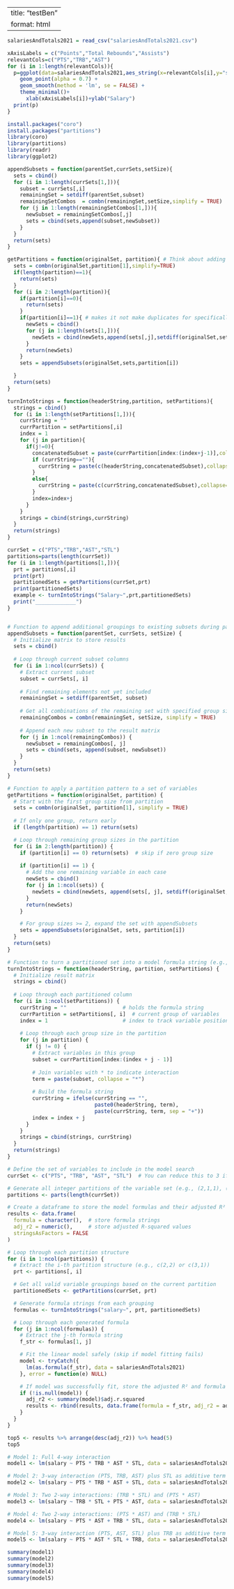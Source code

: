 
---
title: "testBen"
format: html
---

```r
salariesAndTotals2021 = read_csv("salariesAndTotals2021.csv")
```

```r
xAxisLabels = c("Points","Total Rebounds","Assists")
relevantCols=c("PTS","TRB","AST")
for (i in 1:length(relevantCols)){
  p=ggplot(data=salariesAndTotals2021,aes_string(x=relevantCols[i],y="salary")) +
    geom_point(alpha = 0.7) +
    geom_smooth(method = 'lm', se = FALSE) +
    theme_minimal()+
      xlab(xAxisLabels[i])+ylab("Salary")
  print(p)
}
```
```r
install.packages("coro")
install.packages("partitions")
library(coro)
library(partitions)
library(readr)
library(ggplot2)
```


```r
appendSubsets = function(parentSet,currSets,setSize){
  sets = cbind()
  for (i in 1:length(currSets[1,])){
    subset = currSets[,i]
    remainingSet = setdiff(parentSet,subset)
    remainingSetCombos  = combn(remainingSet,setSize,simplify = TRUE)
    for (j in 1:length(remainingSetCombos[1,])){
      newSubset = remainingSetCombos[,j]
      sets = cbind(sets,append(subset,newSubset))
    }
  }
  return(sets)
}

getPartitions = function(originalSet, partition){ # Think about adding redundancy if 
  sets = combn(originalSet,partition[1],simplify=TRUE)
  if(length(partition)==1){
    return(sets)
  }
  for (i in 2:length(partition)){
    if(partition[i]==0){
      return(sets)
    }
    if(partition[i]==1){ # makes it not make duplicates for specifically the 1s left over.
      newSets = cbind()
      for (j in 1:length(sets[1,])){
        newSets = cbind(newSets,append(sets[,j],setdiff(originalSet,sets[,j])))
      }
      return(newSets)
    }
    sets = appendSubsets(originalSet,sets,partition[i])

  }
  return(sets)
}

turnIntoStrings = function(headerString,partition, setPartitions){
  strings = cbind()
  for (i in 1:length(setPartitions[1,])){
    currString = ""
    currPartition = setPartitions[,i]
    index = 1
    for (j in partition){
      if(j!=0){
        concatenatedSubset = paste(currPartition[index:(index+j-1)],collapse = "*")
        if (currString==""){
          currString = paste(c(headerString,concatenatedSubset),collapse="")
        }
        else{
          currString = paste(c(currString,concatenatedSubset),collapse="+")
        }
        index=index+j
      }
    }
    strings = cbind(strings,currString)
  }
  return(strings)
}
```

```r
currSet = c("PTS","TRB","AST","STL")
partitions=parts(length(currSet))
for (i in 1:length(partitions[1,])){
  prt = partitions[,i]
  print(prt)
  partitionedSets = getPartitions(currSet,prt)
  print(partitionedSets)
  example <- turnIntoStrings("Salary~",prt,partitionedSets)
  print("_____________")
}



```


```r
# Function to append additional groupings to existing subsets during partition expansion
appendSubsets = function(parentSet, currSets, setSize) {
  # Initialize matrix to store results
  sets = cbind()
  
  # Loop through current subset columns
  for (i in 1:ncol(currSets)) {
    # Extract current subset
    subset = currSets[, i]
    
    # Find remaining elements not yet included
    remainingSet = setdiff(parentSet, subset)
    
    # Get all combinations of the remaining set with specified group size
    remainingCombos = combn(remainingSet, setSize, simplify = TRUE)
    
    # Append each new subset to the result matrix
    for (j in 1:ncol(remainingCombos)) {
      newSubset = remainingCombos[, j]
      sets = cbind(sets, append(subset, newSubset))
    }
  }
  return(sets)
}

# Function to apply a partition pattern to a set of variables
getPartitions = function(originalSet, partition) {
  # Start with the first group size from partition
  sets = combn(originalSet, partition[1], simplify = TRUE)
  
  # If only one group, return early
  if (length(partition) == 1) return(sets)

  # Loop through remaining group sizes in the partition
  for (i in 2:length(partition)) {
    if (partition[i] == 0) return(sets)  # skip if zero group size
    
    if (partition[i] == 1) {
      # Add the one remaining variable in each case
      newSets = cbind()
      for (j in 1:ncol(sets)) {
        newSets = cbind(newSets, append(sets[, j], setdiff(originalSet, sets[, j])))
      }
      return(newSets)
    }

    # For group sizes >= 2, expand the set with appendSubsets
    sets = appendSubsets(originalSet, sets, partition[i])
  }
  return(sets)
}

# Function to turn a partitioned set into a model formula string (e.g., salary ~ PTS*TRB + AST)
turnIntoStrings = function(headerString, partition, setPartitions) {
  # Initialize result matrix
  strings = cbind()
  
  # Loop through each partitioned column
  for (i in 1:ncol(setPartitions)) {
    currString = ""                  # holds the formula string
    currPartition = setPartitions[, i]  # current group of variables
    index = 1                        # index to track variable positions
    
    # Loop through each group size in the partition
    for (j in partition) {
      if (j != 0) {
        # Extract variables in this group
        subset = currPartition[index:(index + j - 1)]
        
        # Join variables with * to indicate interaction
        term = paste(subset, collapse = "*")
        
        # Build the formula string
        currString = ifelse(currString == "", 
                            paste0(headerString, term), 
                            paste(currString, term, sep = "+"))
        index = index + j
      }
    }
    strings = cbind(strings, currString)
  }
  return(strings)
}

```


```r

# Define the set of variables to include in the model search
currSet <- c("PTS", "TRB", "AST", "STL")  # You can reduce this to 3 if needed

# Generate all integer partitions of the variable set (e.g., (2,1,1), (4), etc.)
partitions <- parts(length(currSet))

# Create a dataframe to store the model formulas and their adjusted R² values
results <- data.frame(
  formula = character(),  # store formula strings
  adj_r2 = numeric(),     # store adjusted R-squared values
  stringsAsFactors = FALSE
)

# Loop through each partition structure
for (i in 1:ncol(partitions)) {
  # Extract the i-th partition structure (e.g., c(2,2) or c(3,1))
  prt <- partitions[, i]

  # Get all valid variable groupings based on the current partition
  partitionedSets <- getPartitions(currSet, prt)

  # Generate formula strings from each grouping
  formulas <- turnIntoStrings("salary~", prt, partitionedSets)

  # Loop through each generated formula
  for (j in 1:ncol(formulas)) {
    # Extract the j-th formula string
    f_str <- formulas[1, j]

    # Fit the linear model safely (skip if model fitting fails)
    model <- tryCatch({
      lm(as.formula(f_str), data = salariesAndTotals2021)
    }, error = function(e) NULL)

    # If model was successfully fit, store the adjusted R² and formula
    if (!is.null(model)) {
      adj_r2 <- summary(model)$adj.r.squared
      results <- rbind(results, data.frame(formula = f_str, adj_r2 = adj_r2))
    }
  }
}


```

```r
top5 <- results %>% arrange(desc(adj_r2)) %>% head(5)
top5
```
```r
# Model 1: Full 4-way interaction
model1 <- lm(salary ~ PTS * TRB * AST * STL, data = salariesAndTotals2021)

# Model 2: 3-way interaction (PTS, TRB, AST) plus STL as additive term
model2 <- lm(salary ~ PTS * TRB * AST + STL, data = salariesAndTotals2021)

# Model 3: Two 2-way interactions: (TRB * STL) and (PTS * AST)
model3 <- lm(salary ~ TRB * STL + PTS * AST, data = salariesAndTotals2021)

# Model 4: Two 2-way interactions: (PTS * AST) and (TRB * STL)
model4 <- lm(salary ~ PTS * AST + TRB * STL, data = salariesAndTotals2021)

# Model 5: 3-way interaction (PTS, AST, STL) plus TRB as additive term
model5 <- lm(salary ~ PTS * AST * STL + TRB, data = salariesAndTotals2021)

summary(model1)
summary(model2)
summary(model3)
summary(model4)
summary(model5)
```

